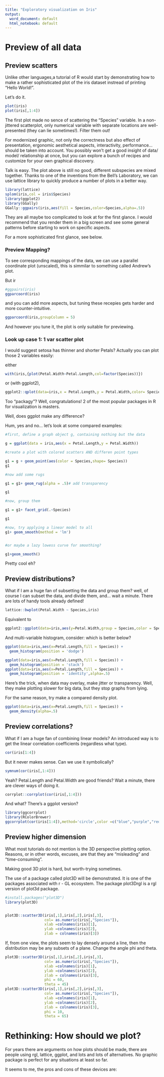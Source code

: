 ---
title: "Exploratory visualization on Iris"
output:
  word_document: default
  html_notebook: default
---

# Preview of all data

## Preview scatters 

Unlike other languages,a tutorial of R would start by demonstrating how to make a rather sophisticated plot of the iris dataset instread of printing "Hello World!".


Let's do it.

```{r plot}
plot(iris)
plot(iris[,1:4])
```

The first plot made no sence of scattering the "Species" variable. In a non-jittered scatterplot, only numerical variable with separate locations are well-presented (they can lie sometimes!). Filter them out!

For modernized graphic, not only the correctness but also effect of presentation, ergonomic aesthetical aspects, interactivity, performance... should be taken into account. You possibly won't get a good insight of data/ model/ relationship at once, but you can explore a bunch of recipes and customize for your own graphical discovery.

Talk is easy. The plot above is still no good, different subspecies are mixed together. Thanks to one of the inventions from the Bell's Laboratory, we can use lattice library to quickly produce a number of plots in a better way.

```{r}
library(lattice)
splom(iris,col = iris$Species)
library(ggplot2)
library(GGally)
GGally::ggpairs(iris,aes(fill = Species,color=Species,alpha=.5))
```

They are all maybe too complicated to look at for the first glance. I would recommend that you render them in a big screen and see some general patterns before starting to work on specific aspects.


For a more sophisticated first glance, see below.

### Preview Mapping?

To see corresponding mappings of the data, we can use a parallel coordinate plot (unscaled), this is simmilar to something called Andrew's plot.

But ir
```{r,message=F}

#ggpairs(iris)
ggparcoord(iris)
```

and you can add more aspects, but tuning these recepies gets harder and more counter-intuitive.


```{r}
ggparcoord(iris,groupColumn = 5)
```

And however you tune it, the plot is only suitable for previewing. 


### Look up case 1: 1 var scatter plot
I would suggest setosa has thinner and shorter Petals? Actually you can plot those 2 variables easily:

either
```{r}
with(iris,{plot(Petal.Width~Petal.Length,col=factor(Species))})
```

or (with ggplot2),

```{r qplots}
ggplot2::qplot(data=iris,x = Petal.Length,y = Petal.Width,color= Species,geom ="point")
```

Too "packagy"? Well, congratulations! 2 of the most popular packages in R for visualization is masters.

Well, does ggplot make any difference?

Hum, yes and no... let's look at some compared examples:

```{r ggplotMakeDifference}
#first, define a graph object g, containing nothing but the data

g = ggplot(data = iris,aes(x = Petal.Length,y = Petal.Width))

#create a plot with colored scatters AND differen point types

g1 = g + geom_point(aes(color = Species,shape= Species))
g1

#now add some rugs

g1 = g1+ geom_rug(alpha = .5)# add transparency

g1

#now, group them

g1 = g1+ facet_grid(.~Species)

g1

#now, try applying a linear model to all 
g1+ geom_smooth(method = 'lm')


#or maybe a lazy lowess curve for smoothing?

g1+geom_smooth()

```


Pretty cool eh?



## Preview distributions?

What if I am a huge fan of subsetting the data and group them? well, of course I can subset the data, and divide them, and... wait a minute. There are lots of handy tools already defined!

```{r latticePlots}


lattice::bwplot(Petal.Width ~ Species,iris)

```

Equivalent to

```{r}
ggplot2::ggplot(data=iris,aes(y=Petal.Width,group = Species,color = Species))+geom_boxplot()+geom_rug(alpha=.5)
```


And multi-variable histogram, consider: which is better below?

```{r mvhist}
ggplot(data=iris,aes(x=Petal.Length,fill = Species)) + 
  geom_histogram(position = 'dodge')

ggplot(data=iris,aes(x=Petal.Length,fill = Species)) + 
  geom_histogram(position = 'stack')
ggplot(data=iris,aes(x=Petal.Length,fill = Species)) + 
  geom_histogram(position = 'identity',alpha=.5)
```

Here's the trick, when data may overlay, make jitter or transparency. Well, they make plotting slower for big data, but they stop graphs from lying.

For the same reason, try make a compared density plot.

```{r}
ggplot(data=iris,aes(x=Petal.Length,fill = Species)) + 
  geom_density(alpha=.5)
```


## Preview correlations?

What if I am a huge fan of combining linear models?
An introduced way is to get the linear correlation coefficients (regardless what type).

```{r corrr}
cor(iris[1:4])
```

But it never makes sense. Can we use it symbolically?
```{r symnum}
symnum(cor(iris[,1:4]))
```

Yeah? Petal.Length and Petal.Width are good friends? Wait a minute, there are clever ways of doing it.

```{r}
corrplot::corrplot(cor(iris[,1:4]))
```

And what? There's a ggplot version?

```{r ggcorrplot}
library(ggcorrplot)
library(RColorBrewer)
ggcorrplot(cor(iris[1:4]),method='circle',color =c("blue","purple","red"))
```



## Preview higher dimension

What most tutorials do not mention is the 3D perspective plotting option. Reasons, or in other words, excuses, are that they are "misleading" and "time-consuming".

Making good 3D plot is hard, but worth-trying sometimes.

The use of a package called plot3D will be demonstrated. It is one of the packages associated with r - GL ecosystem. The package plot3Drgl is a rgl version of plot3d package.

```{r}
#install.packages("plot3D")
library(plot3D)


plot3D::scatter3D(iris[,1],iris[,2],iris[,3],
                  col= as.numeric(iris[,"Species"]),
                  xlab =colnames(iris)[1],
                  ylab =colnames(iris)[2],
                  zlab = colnames(iris)[3])

```

If, from one view, the plots seem to lay densely around a line, then the distribution may be any subsets of a plane. Change the angle phi and theta.
```{r}
plot3D::scatter3D(iris[,1],iris[,2],iris[,3],
                  col= as.numeric(iris[,"Species"]),
                  xlab =colnames(iris)[1],
                  ylab =colnames(iris)[2],
                  zlab = colnames(iris)[3],
                  phi = 60,
                  theta = 45)
plot3D::scatter3D(iris[,1],iris[,2],iris[,3],
                  col= as.numeric(iris[,"Species"]),
                  xlab =colnames(iris)[1],
                  ylab =colnames(iris)[2],
                  zlab = colnames(iris)[3],
                  phi = 10,
                  theta = 65)
```
# Rethinking: How should we plot?

For years there are arguments on how plots should be made, there are people using rgl, lattice, ggplot, and lots and lots of alternatives. No graphic package is perfect for any situations at least so far.

It seems to me, the pros and cons of these devices are:


